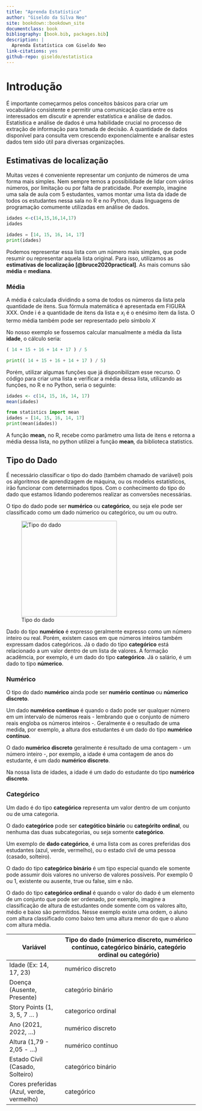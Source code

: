 ```yaml
---
title: "Aprenda Estatística"
author: "Giseldo da Silva Neo"
site: bookdown::bookdown_site
documentclass: book
bibliography: [book.bib, packages.bib]
description: |
  Aprenda Estatística com Giseldo Neo
link-citations: yes
github-repo: giseldo/estatistica
---
```


# Introdução

É importante começarmos pelos conceitos básicos para criar um vocabulário consistente e permitir uma comunicação clara entre os interessados em discutir e aprender estatística e análise de dados. Estatística e análise de dados é uma habilidade crucial no processo de extração de informação para tomada de decisão. A quantidade de dados disponível para consulta vem crescendo exponencialmente e analisar estes dados tem sido útil para diversas organizações.

## Estimativas de localização

Muitas vezes é conveniente representar um conjunto de números de uma forma mais simples. Nem sempre temos a possibilidade de lidar com vários números, por limitação ou por falta de praticidade. Por exemplo, imagine uma sala de aula com 5 estudantes, vamos montar uma lista da idade de todos os estudantes nessa sala no R e no Python, duas linguagens de programação comumente utilizadas em análise de dados.

```r
idades <-c(14,15,16,14,17)
idades
```

```python
idades = [14, 15, 16, 14, 17]
print(idades)
```

Podemos representar essa lista com um número mais simples, que pode resumir ou representar aquela lista original. Para isso, utilizamos as **estimativas de localização [@bruce2020practical]**. As mais comuns são **média** e **mediana**.

### Média

A média é calculada dividindo a soma de todos os números da lista pela quantidade de itens. Sua fórmula matemática é apresentada em FIGURA XXX. Onde i é a quantidade de itens da lista e $x_i$ é o enésimo item da lista. O termo média também pode ser representado pelo símbolo $X$

No nosso exemplo se fossemos calcular manualmente a média da lista **idade**, o cálculo seria:

```r
( 14 + 15 + 16 + 14 + 17 ) / 5
```

```python
print(( 14 + 15 + 16 + 14 + 17 ) / 5)
```

Porém, utilizar algumas funções que já disponibilizam esse recurso. O código para criar uma lista e verificar a média dessa lista, utilizando as funções, no R e no Python, seria o seguinte:

```r
idades <- c(14, 15, 16, 14, 17)
mean(idades)
```

```python
from statistics import mean 
idades = [14, 15, 16, 14, 17]
print(mean(idades))
```

A função **mean,** no R, recebe como parâmetro uma lista de itens e retorna a média dessa lista, no python utilizei a função **mean**, da biblioteca statistics.

## Tipo do Dado

É necessário classificar o tipo do dado (também chamado de variável) pois os algoritmos de aprendizagem de máquina, ou os modelos estatísticos, irão funcionar com determinados tipos. Com o conhecimento do tipo do dado que estamos lidando poderemos realizar as conversões necessárias.

O tipo do dado pode ser **numérico** ou **categórico**, ou seja ele pode ser classificado como um dado númerico ou categórico, ou um ou outro.

![Tipo do dado](figuras/tipo_dado.png){width="254"}

Dado do tipo **numérico** é expresso geralmente expresso como um número inteiro ou real. Porém, existem casos em que números inteiros também expressam dados categóricos. Já o dado do tipo **categórico** está relacionado a um valor dentro de um lista de valores. A formação acadêmcia, por exemplo, é um dado do tipo **categórico**. Já o salário, é um dado to tipo **númerico**.

### Numérico

O tipo do dado **numérico** ainda pode ser **numério** **contínuo** ou **númerico** **discreto**.

Um dado **numérico** **contínuo** é quando o dado pode ser qualquer número em um intervalo de números reais - lembrando que o conjunto de número reais engloba os números inteiros -. Geralmente é o resultado de uma medida, por exemplo, a altura dos estudantes é um dado do tipo **numérico** **contínuo**.

O dado **numérico discreto** geralmente é resultado de uma contagem - um número inteiro -, por exemplo, a idade é uma contagem de anos do estudante, é um dado **numérico discreto**.

Na nossa lista de idades, a idade é um dado do estudante do tipo **numérico discreto**.

### Categórico

Um dado é do tipo **categórico** representa um valor dentro de um conjunto ou de uma categoria.

O dado **categórico** pode ser **categótico binário** ou **categórito ordinal**, ou nenhuma das duas subcategorias, ou seja somente **categórico**.

Um exemplo de **dado categórico**, é uma lista com as cores preferidas dos estudantes (azul, verde, vermelho), ou o estado civil de uma pessoa (casado, solteiro).

O dado do tipo **categórico binário** é um tipo especial quando ele somente pode assumir dois valores no universo de valores possíveis. Por exemplo 0 ou 1, existente ou ausente, true ou false, sim e não.

O dado do tipo **categórico ordinal** é quando o valor do dado é um elemento de um conjunto que pode ser ordenado, por exemplo, imagine a classificação de altura de estudantes onde somente com os valores alto, médio e baixo são permitidos. Nesse exemplo existe uma ordem, o aluno com altura classificado como baixo tem uma altura menor do que o aluno com altura média.

| Variável                                 | Tipo do dado (númerico discreto, numérico contínuo, categórico binário, categório ordinal ou categório) |
|-----------------------|------------------------------------------------------|
| Idade (Ex: 14, 17, 23)                   | numérico discreto                                                                                       |
| Doença (Ausente, Presente)               | categório binário                                                                                       |
| Story Points (1, 3, 5, 7 ... )           | categorico ordinal                                                                                      |
| Ano (2021, 2022, ...)                    | numérico discreto                                                                                       |
| Altura (1,79 - 2,05 - ...)               | numérico contínuo                                                                                       |
| Estado Civil (Casado, Solteiro)          | categórico binário                                                                                      |
| Cores preferidas (Azul, verde, vermelho) | categórico                                                                                              |
